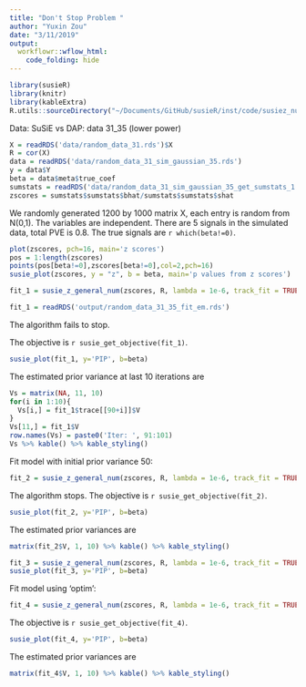 ```yaml
---
title: "Don't Stop Problem "
author: "Yuxin Zou"
date: "3/11/2019"
output: 
  workflowr::wflow_html:
    code_folding: hide
---
```


```r
library(susieR)
library(knitr)
library(kableExtra)
R.utils::sourceDirectory("~/Documents/GitHub/susieR/inst/code/susiez_num/")
```

Data: SuSiE vs DAP: data 31_35 (lower power)

```r
X = readRDS('data/random_data_31.rds')$X
R = cor(X)
data = readRDS('data/random_data_31_sim_gaussian_35.rds')
y = data$Y
beta = data$meta$true_coef
sumstats = readRDS('data/random_data_31_sim_gaussian_35_get_sumstats_1.rds')
zscores = sumstats$sumstats$bhat/sumstats$sumstats$shat
```
We randomly generated 1200 by 1000 matrix X, each entry is random from N(0,1). The variables are independent. There are 5 signals in the simulated data, total PVE is 0.8. The true signals are `r which(beta!=0)`. 
```r
plot(zscores, pch=16, main='z scores')
pos = 1:length(zscores)
points(pos[beta!=0],zscores[beta!=0],col=2,pch=16)
susie_plot(zscores, y = "z", b = beta, main='p values from z scores')
```

```r
fit_1 = susie_z_general_num(zscores, R, lambda = 1e-6, track_fit = TRUE, verbose = TRUE, max_iter = 100, estimate_prior_method = 'EM')
```

```r
fit_1 = readRDS('output/random_data_31_35_fit_em.rds')
```

The algorithm fails to stop. 

The objective is `r susie_get_objective(fit_1)`.

```r
susie_plot(fit_1, y='PIP', b=beta)
```

The estimated prior variance at last 10 iterations are
```r
Vs = matrix(NA, 11, 10)
for(i in 1:10){
  Vs[i,] = fit_1$trace[[90+i]]$V
}
Vs[11,] = fit_1$V
row.names(Vs) = paste0('Iter: ', 91:101)
Vs %>% kable() %>% kable_styling()
```

Fit model with initial prior variance 50:
```r
fit_2 = susie_z_general_num(zscores, R, lambda = 1e-6, track_fit = TRUE, verbose = TRUE, scaled_prior_variance = 50, estimate_prior_method = 'EM')
```

The algorithm stops. The objective is `r susie_get_objective(fit_2)`. 

```r
susie_plot(fit_2, y='PIP', b=beta)
```

The estimated prior variances are
```r
matrix(fit_2$V, 1, 10) %>% kable() %>% kable_styling()
```

```r
fit_3 = susie_z_general_num(zscores, R, lambda = 1e-6, track_fit = TRUE, verbose = TRUE, s_init = fit_2, scaled_prior_variance = fit_2$V)
susie_plot(fit_3, y='PIP', b=beta)
```

Fit model using 'optim':
```r
fit_4 = susie_z_general_num(zscores, R, lambda = 1e-6, track_fit = TRUE, verbose = TRUE, estimate_prior_method = 'optim')
```

The objective is `r susie_get_objective(fit_4)`. 

```r
susie_plot(fit_4, y='PIP', b=beta)
```

The estimated prior variances are
```r
matrix(fit_4$V, 1, 10) %>% kable() %>% kable_styling()
```
